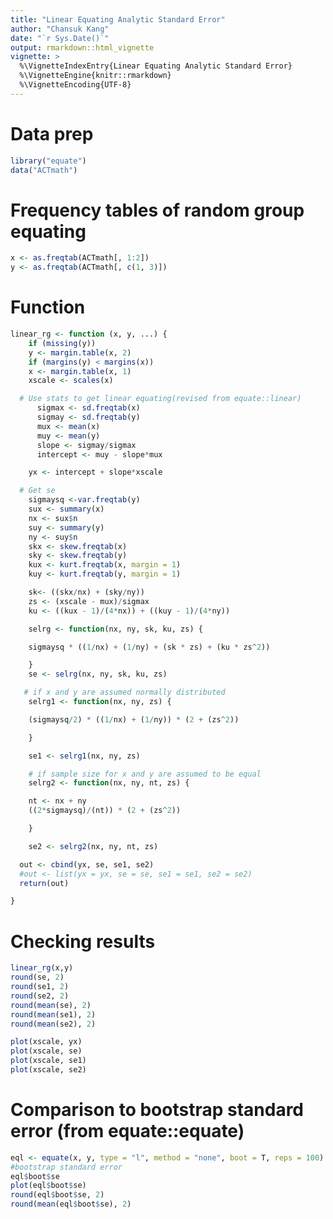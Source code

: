 ```yaml
---
title: "Linear Equating Analytic Standard Error"
author: "Chansuk Kang"
date: "`r Sys.Date()`"
output: rmarkdown::html_vignette
vignette: >
  %\VignetteIndexEntry{Linear Equating Analytic Standard Error}
  %\VignetteEngine{knitr::rmarkdown}
  %\VignetteEncoding{UTF-8}
---
```


# Data prep
```r
library("equate")
data("ACTmath")
```

# Frequency tables of random group equating
```r
x <- as.freqtab(ACTmath[, 1:2])
y <- as.freqtab(ACTmath[, c(1, 3)])
```

# Function
```r
linear_rg <- function (x, y, ...) {
    if (missing(y))
    y <- margin.table(x, 2)
    if (margins(y) < margins(x))
    x <- margin.table(x, 1)
    xscale <- scales(x)

  # Use stats to get linear equating(revised from equate::linear)
      sigmax <- sd.freqtab(x)
      sigmay <- sd.freqtab(y)
      mux <- mean(x)
      muy <- mean(y)
      slope <- sigmay/sigmax
      intercept <- muy - slope*mux

    yx <- intercept + slope*xscale

  # Get se
    sigmaysq <-var.freqtab(y)
    sux <- summary(x)
    nx <- sux$n
    suy <- summary(y)
    ny <- suy$n
    skx <- skew.freqtab(x)
    sky <- skew.freqtab(y)
    kux <- kurt.freqtab(x, margin = 1)
    kuy <- kurt.freqtab(y, margin = 1)

    sk<- ((skx/nx) + (sky/ny))
    zs <- (xscale - mux)/sigmax
    ku <- ((kux - 1)/(4*nx)) + ((kuy - 1)/(4*ny))

    selrg <- function(nx, ny, sk, ku, zs) {

    sigmaysq * ((1/nx) + (1/ny) + (sk * zs) + (ku * zs^2))

    }
    se <- selrg(nx, ny, sk, ku, zs)

   # if x and y are assumed normally distributed
    selrg1 <- function(nx, ny, zs) {

    (sigmaysq/2) * ((1/nx) + (1/ny)) * (2 + (zs^2))

    }

    se1 <- selrg1(nx, ny, zs)

    # if sample size for x and y are assumed to be equal
    selrg2 <- function(nx, ny, nt, zs) {

    nt <- nx + ny
    ((2*sigmaysq)/(nt)) * (2 + (zs^2))

    }

    se2 <- selrg2(nx, ny, nt, zs)

  out <- cbind(yx, se, se1, se2)
  #out <- list(yx = yx, se = se, se1 = se1, se2 = se2)
  return(out)

}
```
# Checking results
```r
linear_rg(x,y)
round(se, 2)
round(se1, 2)
round(se2, 2)
round(mean(se), 2)
round(mean(se1), 2)
round(mean(se2), 2)

plot(xscale, yx)
plot(xscale, se)
plot(xscale, se1)
plot(xscale, se2)
```

# Comparison to bootstrap standard error (from equate::equate)
```r
eql <- equate(x, y, type = "l", method = "none", boot = T, reps = 100)
#bootstrap standard error
eql$boot$se
plot(eql$boot$se)
round(eql$boot$se, 2)
round(mean(eql$boot$se), 2)
```


